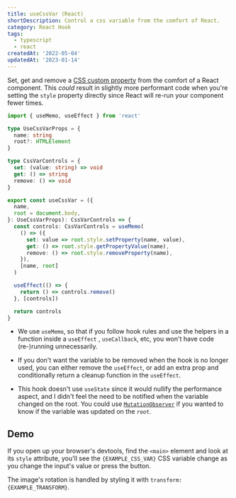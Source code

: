 ```yaml
---
title: useCssVar (React)
shortDescription: Control a css variable from the comfort of React.
category: React Hook
tags:
  - typescript
  - react
createdAt: '2022-05-04'
updatedAt: '2023-01-14'
---
```


Set, get and remove a
[CSS custom property](https://developer.mozilla.org/en-US/docs/Web/CSS/Using_CSS_custom_properties)
from the comfort of a React component. This _could_ result in slightly more
performant code when you're setting the `style` property directly since React
will re-run your component fewer times.

```typescript
import { useMemo, useEffect } from 'react'

type UseCssVarProps = {
  name: string
  root?: HTMLElement
}

type CssVarControls = {
  set: (value: string) => void
  get: () => string
  remove: () => void
}

export const useCssVar = ({
  name,
  root = document.body,
}: UseCssVarProps): CssVarControls => {
  const controls: CssVarControls = useMemo(
    () => ({
      set: value => root.style.setProperty(name, value),
      get: () => root.style.getPropertyValue(name),
      remove: () => root.style.removeProperty(name),
    }),
    [name, root]
  )

  useEffect(() => {
    return () => controls.remove()
  }, [controls])

  return controls
}
```

<Note variant='info'>

- We use `useMemo`, so that if you follow hook rules and use the helpers in a
  function inside a `useEffect` , `useCallback`, etc, you won't have code
  (re-)running unnecessarily.

- If you don't want the variable to be removed when the hook is no longer used,
  you can either remove the `useEffect`, or add an extra prop and conditionally
  return a cleanup function in the `useEffect`.

- This hook doesn't use `useState` since it would nullify the performance
  aspect, and I didn't feel the need to be notified when the variable changed on
  the root. You could use
  [`MutationObserver`](https://developer.mozilla.org/en-US/docs/Web/API/MutationObserver)
  if you wanted to know if the variable was updated on the `root`.

</Note>

## Demo


If you open up your browser's devtools, find the `<main>` element and look at
its `style` attribute, you'll see the <code>{EXAMPLE_CSS_VAR}</code> CSS
variable change as you change the input's value or press the button.

The image's rotation is handled by styling it with <code>transform:
{EXAMPLE_TRANSFORM}</code>.

<Demo component={Example} />
